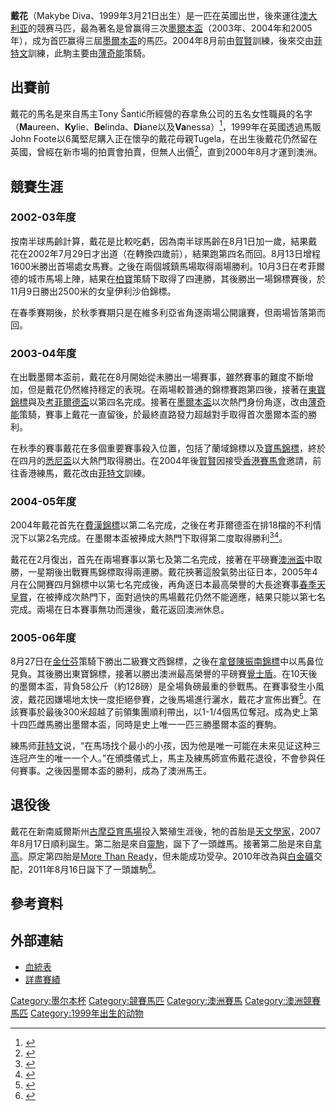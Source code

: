 {{infobox racehorse 
| name =戴花
| image = [[File:Makybe_diva-sculpture.jpg|200px]]
| caption = 2007年墨尔本杯前，在豪森区（Hawthorn）格林费瑞路（Glenferrie Road）上的戴花雕塑。
| sire = [[Desert_King|Desert King]]
| grandsire = [[丹山|Danehill]]
| dam = Tugela
| damsire = [[Riverman|Riverman]]
| sex = 雌馬
| foaled = 1999
| country = {{GBR}}
| colour = 栗毛
| breeder = Emily Krstina Pty Ltd
| owner = Tony Šantić
| trainer = [[賀賢|賀賢]]<br>[[菲特文|菲特文]]
| record = 36戰15冠4亞3季
| earnings= 14,526,685[[澳元|澳元]]
}}

'''戴花'''（Makybe Diva、1999年3月21日出生）是一匹在英國出世，後來運往[[澳大利亚|澳大利亚]]的競赛马匹，最為著名是曾赢得三次[[墨爾本盃|墨爾本盃]]（2003年、2004年和2005年），成为首匹赢得三屆[[墨爾本盃|墨爾本盃]]的馬匹。2004年8月前由[[賀賢|賀賢]]訓練，後來交由[[菲特文|菲特文]]訓練，此駒主要由[[薄奇能|薄奇能]]策騎。

==出賽前==
戴花的馬名是來自馬主Tony Šantić所經營的吞拿魚公司的五名女性職員的名字（'''Ma'''ureen、'''Ky'''lie、'''Be'''linda、'''Di'''ane以及'''Va'''nessa）<ref>{{cite news
|title=Diva calls the tune and steals the biggest show in town
|date=2003年11月3日
|publisher=[[時代報|時代報]]
|url=http://www.theage.com.au/articles/2003/11/04/1067708217672.html
|accessdate=2011年8月16日
|archive-date=2012年11月7日
|archive-url=https://web.archive.org/web/20121107040706/http://www.theage.com.au/articles/2003/11/04/1067708217672.html
|dead-url=no
}}</ref>，1999年在英國透過馬販John Foote以6萬堅尼購入正在懷孕的戴花母親Tugela，在出生後戴花仍然留在英國，曾經在新市場的拍賣會拍賣，但無人出價<ref>{{Cite web |url=http://www.bloodhorse.com/horse-racing/articles/27154/legend-of-makybe-diva-grows |title=Legend of Makybe Diva Grows |access-date=2011-08-16 |archive-date=2016-03-04 |archive-url=https://web.archive.org/web/20160304064849/http://www.bloodhorse.com/horse-racing/articles/27154/legend-of-makybe-diva-grows |dead-url=no }}</ref>，直到2000年8月才運到澳洲。

==競賽生涯==
===2002-03年度===
按南半球馬齡計算，戴花是比較吃虧，因為南半球馬齡在8月1日加一歲，結果戴花在2002年7月29日才出道（在轉換四歲前），結果跑第四名而回。8月13日增程1600米勝出首場處女馬賽。之後在兩個城鎮馬場取得兩場勝利。10月3日在考菲爾德的城市馬場上陣，結果在[[柏寶|柏寶]]策騎下取得了四連勝，其後勝出一場錦標賽後，於11月9日勝出2500米的女皇伊利沙伯錦標。

在春季賽期後，於秋季賽期只是在維多利亞省角逐兩場公開讓賽，但兩場皆落第而回。

===2003-04年度===
在出戰墨爾本盃前，戴花在8月開始從未勝出一場賽事，雖然賽事的難度不斷增加，但是戴花仍然維持穩定的表現。在兩場較普通的錦標賽跑第四後，接著在[[東寶錦標|東寶錦標]]與及[[考菲爾德盃|考菲爾德盃]]以第四名完成。接著在[[墨爾本盃|墨爾本盃]]以次熱門身份角逐，改由[[薄奇能|薄奇能]]策騎，賽事上戴花一直留後，於最終直路發力超越對手取得首次墨爾本盃的勝利。

在秋季的賽事戴花在多個重要賽事殺入位置，包括了蘭域錦標以及[[寶馬錦標|寶馬錦標]]，終於在四月的[[悉尼盃|悉尼盃]]以大熱門取得勝出。在2004年後[[賀賢|賀賢]]因接受[[香港賽馬會|香港賽馬會]]邀請，前往香港練馬，戴花改由[[菲特文|菲特文]]訓練。

===2004-05年度===
2004年戴花首先在[[拿督陳振南錦標|費漢錦標]]以第二名完成，之後在考菲爾德盃在排18檔的不利情況下以第2名完成。在墨爾本盃被捧成大熱門下取得第二度取得勝利<ref name="smh2">{{cite news|url=http://www.smh.com.au/news/horseracing/the-race-that-started-a-nation-partying/2005/11/01/1130823208509.html?from=moreStories|title=The race that started a nation partying|accessdate=2007年10月20日|publisher=悉尼晨峰報|author=Daniel Ziffer|date=2005年11月2日|archive-date=2012年11月8日|archive-url=https://web.archive.org/web/20121108181154/http://www.smh.com.au/news/horseracing/the-race-that-started-a-nation-partying/2005/11/01/1130823208509.html?from=moreStories|dead-url=no}}</ref><ref name="smh3">{{cite news|url=http://www.smh.com.au/news/horseracing/sydney-racegoers-sip-to-champions-success/2005/11/01/1130823208518.html?from=moreStories|title=Sydney racegoers sip to champion's success|accessdate=2007年10月20日|publisher=悉尼晨峰報|author=Andrew Clark|date=2005年11月2日|archive-date=2012年11月8日|archive-url=https://web.archive.org/web/20121108181202/http://www.smh.com.au/news/horseracing/sydney-racegoers-sip-to-champions-success/2005/11/01/1130823208518.html?from=moreStories|dead-url=no}}</ref>。

戴花在2月復出，首先在兩場賽事以第七及第二名完成，接著在平磅賽[[澳洲盃|澳洲盃]]中取勝，一星期後出戰賽馬錦標取得兩連勝。戴花挾著這股氣勢出征日本，2005年4月在公開賽四月錦標中以第七名完成後，再角逐日本最高榮譽的大長途賽事[[春季天皇賞|春季天皇賞]]，在被捧成次熱門下，面對過快的馬場戴花仍然不能適應，結果只能以第七名完成。兩場在日本賽事無功而還後，戴花返回澳洲休息。

===2005-06年度===
8月27日在[[金仕芬|金仕芬]]策騎下勝出二級賽文西錦標，之後在[[拿督陳振南錦標|拿督陳振南錦標]]中以馬鼻位見負。其後勝出東寶錦標，接著以勝出澳洲最高榮譽的平磅賽[[覺士盾|覺士盾]]。在10天後的墨爾本盃，背負58公斤（約128磅）是全場負磅最重的參戰馬。在賽事發生小風波，戴花因嫌場地太快一度拒絕參賽，之後馬場進行灑水，戴花才宣佈出賽<ref>{{Cite web |url=http://www.nzherald.co.nz/sport/news/article.cfm?c_id=4&objectid=10353038 |title=Makybe Diva confirmed starter for Melbourne Cup |access-date=2011-08-17 |archive-date=2019-11-28 |archive-url=https://web.archive.org/web/20191128202001/https://www.nzherald.co.nz/sport/news/article.cfm?c_id=4&objectid=10353038 |dead-url=no }}</ref>。在該賽事於最後300米超越了前領集團順利帶出，以1-1/4個馬位奪冠。成為史上第十四匹雌馬勝出墨爾本盃，同時是史上唯一一匹三勝墨爾本盃的賽駒。

練馬师[[菲特文|菲特文]]说，“在馬场找个最小的小孩，因为他是唯一可能在未来见证这种三连冠产生的唯一一个人。”在頒獎儀式上，馬主及練馬師宣佈戴花退役，不會參與任何賽事。之後因墨爾本盃的勝利，成為了澳洲馬王。

==退役後==
戴花在新南威爾斯州[[古摩亞育馬場|古摩亞育馬場]]投入繁殖生涯後，牠的首胎是[[天文學家_(馬)|天文學家]]，2007年8月17日順利誕生。第二胎是來自[[靈駒|靈駒]]，誕下了一頭雌馬。接著第二胎是來自[[拿高|拿高]]。原定第四胎是[[More_Than_Ready|More Than Ready]]，但未能成功受孕。2010年改為與[[白金礦|白金礦]]交配，2011年8月16日誕下了一頭雄駒<ref>{{Cite web |url=http://bloodstock.racingpost.com/news/bloodstock/champion-makybe-diva-foals-lonhro-colt/900311/bloodstocknews |title=Champion Makybe Diva foals Lonhro colt |access-date=2011-08-17 |archive-date=2016-03-04 |archive-url=https://web.archive.org/web/20160304200002/http://bloodstock.racingpost.com/news/bloodstock/champion-makybe-diva-foals-lonhro-colt/900311/bloodstocknews |dead-url=yes }}</ref>。

==參考資料==
{{reflist}}

==外部連結==
{{commonscat|Makybe Diva}}
*[http://www.pedigreequery.com/makybe+diva 血統表] {{Wayback|url=http://www.pedigreequery.com/makybe+diva |date=20191129095130 }}
*[http://horseform.racingandsports.com.au/viewHorse.asp?lan=&id=3ADBE773157D93D55E8D22 詳盡賽績]{{Dead link}}

[[Category:墨尔本杯|Category:墨尔本杯]]
[[Category:競賽馬匹|Category:競賽馬匹]]
[[Category:澳洲賽馬|Category:澳洲賽馬]]
[[Category:澳洲競賽馬匹|Category:澳洲競賽馬匹]]
[[Category:1999年出生的动物|Category:1999年出生的动物]]